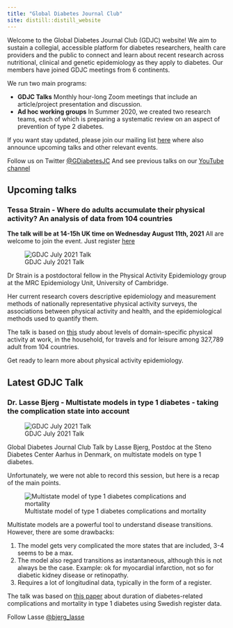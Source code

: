 ```yaml
---
title: "Global Diabetes Journal Club"
site: distill::distill_website
---
```


Welcome to the Global Diabetes Journal Club (GDJC) website! We aim to sustain a collegial, accessible platform for diabetes researchers, health care providers and the public to connect and learn about recent research across nutritional, clinical and genetic epidemiology as they apply to diabetes. Our members have joined GDJC meetings from 6 continents. 

We run two main programs:

  - **GDJC Talks** Monthly hour-long Zoom meetings that include an article/project presentation and discussion. 
  - **Ad hoc working groups** In Summer 2020, we created two research teams, each of which is preparing a systematic review on an aspect of prevention of type 2 diabetes. 
  
If you want stay updated, please join our mailing list [here](https://groups.google.com/g/global-diabetes-journal-club) where also announce upcoming talks and other relevant events.

Follow us on Twitter [@GDiabetesJC](https://twitter.com/gdiabetesjc)
And see previous talks on our [YouTube channel](https://www.youtube.com/channel/UCdBbu7haaggcoJqmhEx8cdg)

## Upcoming talks
### Tessa Strain - Where do adults accumulate their physical activity? An analysis of data from 104 countries

**The talk will be at 14-15h UK time on Wednesday August 11th, 2021**
All are welcome to join the event. Just register [here](https://nih.zoomgov.com/meeting/register/vJItdumurjIjHg4BOxl8QsB0kSo9-qyFHUI)

![GDJC July 2021 Talk](images/august_2021_tessa.png)

Dr Strain is a postdoctoral fellow in the Physical Activity Epidemiology group at the MRC Epidemiology Unit, University of Cambridge. 

Her current research covers descriptive epidemiology and measurement methods of nationally representative physical activity surveys, the associations between physical activity and health, and the epidemiological methods used to quantify them.

The talk is based on [this](https://bjsm.bmj.com/content/54/24/1488) study about levels of domain-specific physical activity at work, in the household, for travels and for leisure among 327,789 adult from 104 countries.

Get ready to learn more about physical activity epidemiology.

## Latest GDJC Talk
### Dr. Lasse Bjerg - Multistate models in type 1 diabetes - taking the complication state into account

![GDJC July 2021 Talk](images/july_2021_lasse.png)

Global Diabetes Journal Club Talk by Lasse Bjerg, Postdoc at the Steno Diabetes Center Aarhus in Denmark, on multistate models on type 1 diabetes.

Unfortunately, we were not able to record this session, but here is a recap of the main points.

![Multistate model of type 1 diabetes complications and mortality](images/multistate_models.jfif)

Multistate models are a powerful tool to understand disease transitions. However, there are some drawbacks:

1. The model gets very complicated the more states that are included, 3-4 seems to be a max.
2. The model also regard transitions as instantaneous, although this is not always be the case. Example: ok for myocardial infarction, not so for diabetic kidney disease or retinopathy.
3. Requires a lot of longitudinal data, typically in the form of a register.

The talk was based on [this paper](https://academic.oup.com/ije/advance-article-abstract/doi/10.1093/ije/dyaa290/6102236?redirectedFrom=fulltext) about duration of diabetes-related complications and mortality in type 1 diabetes using Swedish register data.

Follow Lasse [@bjerg_lasse](https://twitter.com/bjerg_lasse)